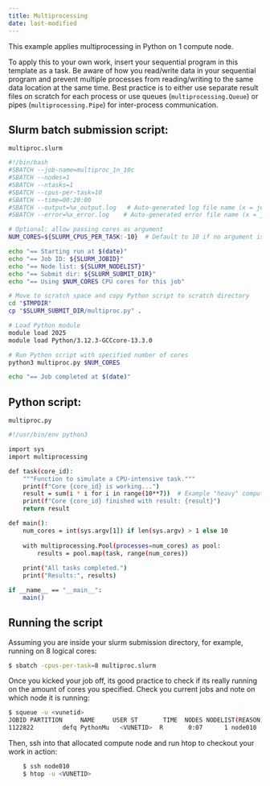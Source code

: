 ```yaml
---
title: Multiprocessing
date: last-modified
---
```


This example applies multiprocessing in Python on 1 compute node. 

To apply this to your own work, insert your sequential program in this template as a task. Be aware of how you read/write data in your sequential program and prevent multiple processes from reading/writing to the same data location at the same time. Best practice is to either use separate result files on scratch for each process or use queues (`multiprocessing.Queue`) or pipes (`multiprocessing.Pipe`) for inter-process communication.

## Slurm batch submission script:

`multiproc.slurm`

```sh
#!/bin/bash
#SBATCH --job-name=multiproc_1n_10c
#SBATCH --nodes=1
#SBATCH --ntasks=1
#SBATCH --cpus-per-task=10
#SBATCH --time=00:20:00
#SBATCH --output=%x_output.log   # Auto-generated log file name (x = job-name)
#SBATCH --error=%x_error.log    # Auto-generated error file name (x = job-name)

# Optional: allow passing cores as argument
NUM_CORES=${SLURM_CPUS_PER_TASK:-10}  # Default to 10 if no argument is given

echo "== Starting run at $(date)"
echo "== Job ID: ${SLURM_JOBID}"
echo "== Node list: ${SLURM_NODELIST}"
echo "== Submit dir: ${SLURM_SUBMIT_DIR}"
echo "== Using $NUM_CORES CPU cores for this job"

# Move to scratch space and copy Python script to scratch directory
cd "$TMPDIR"
cp "$SLURM_SUBMIT_DIR/multiproc.py" .

# Load Python module
module load 2025
module load Python/3.12.3-GCCcore-13.3.0

# Run Python script with specified number of cores
python3 multiproc.py $NUM_CORES

echo "== Job completed at $(date)"

```

## Python script:

`multiproc.py`

```sh
#!/usr/bin/env python3

import sys
import multiprocessing

def task(core_id):
    """Function to simulate a CPU-intensive task."""
    print(f"Core {core_id} is working...")
    result = sum(i * i for i in range(10**7))  # Example "heavy" computation
    print(f"Core {core_id} finished with result: {result}")
    return result

def main():
    num_cores = int(sys.argv[1]) if len(sys.argv) > 1 else 10
    
    with multiprocessing.Pool(processes=num_cores) as pool:
        results = pool.map(task, range(num_cores))
    
    print("All tasks completed.")
    print("Results:", results)

if __name__ == "__main__":
    main()

```

## Running the script

Assuming you are inside your slurm submission directory, for example, running on 8 logical cores:

```sh
$ sbatch -cpus-per-task=8 multiproc.slurm
```

Once you kicked your job off, its good practice to check if its really running on the amount of cores you specified. Check you current jobs and note on which node it is running:

```sh
$ squeue -u <vunetid>
JOBID PARTITION     NAME     USER ST       TIME  NODES NODELIST(REASON)
1122822        defq PythonMu   <VUNETID>  R       0:07      1 node010
```

Then, ssh into that allocated compute node and run htop to checkout your work in action:

```sh
    $ ssh node010
    $ htop -u <VUNETID>
```